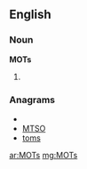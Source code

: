 ==English==

===Noun===
'''MOTs'''

# {{plural of|[[MOT]]}}

===Anagrams===
* {{alphagram|[[most#English|most]]}} 
* [[MTSO#English|MTSO]]
* [[toms#English|toms]]

[[ar:MOTs]]
[[mg:MOTs]]